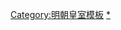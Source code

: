 {{Navbox
|name = 明思宗皇室
|title = [[崇禎帝]]皇室
|titlestyle = background-color:#FFD700;
|bodyclass = hlist
|groupstyle = text-align:center; background-color:#FFD700;
|liststyle = text-align:center;
|state = {{{state<includeonly>|collapsed</includeonly>}}}
|group1 = 父母
|list1 = * 光宗贞皇帝[[明光宗|朱常洛]]
* <sub>追尊孝纯皇太后</sub>[[孝纯皇太后|劉氏]]

|group2 = 兄弟
|list2 = * 明熹宗[[明熹宗|朱由校]]
* <sub>追封简怀王</sub>[[朱由㰒]]
* <sub>追封齐思王</sub>[[朱由楫 (齊王)|朱由楫]]
* <sub>追封怀惠王</sub>[[朱由模 (明懷王)|朱由模]]
* <sub>追封湘怀王</sub>[[朱由栩]]
* <sub>追封慧昭王</sub>[[朱由橏]]

|group3 = 姊妹
|list3 = * [[悼懿公主]]朱氏
* [[懷淑公主|朱徽娟]]
* [[朱徽姮]]
* [[朱徽嫙]]
* [[朱徽㜲]]
* [[寧德公主|朱徽妍]]
* [[遂平公主|朱徽婧]]
* [[朱徽婉]]
* [[乐安公主 (明光宗)|朱徽媞]]
* [[朱徽妱]]
* [[悼溫公主|朱徽姃]]

|group4 = 后妃
|list4 = * [[孝节烈皇后]]周氏
* <sub>追谥</sub>[[田皇貴妃|恭淑端惠靜懷皇贵妃田氏]]
* [[袁貴妃 (明朝)|贵妃袁氏]]
* [[长平公主#生母、年龄|順妃王氏]]
* [[沈妃 (明思宗)|妃沈氏]]
* 妃王氏
* 妃王氏
* 妃劉氏
* 妃方氏
* 妃尤氏
* [[養艷姬|嬪養氏]]
* [[藺婉玉|嬪藺氏]]
* [[褚貞娥|嬪褚氏]]
* 

|group5 = 皇子
|list5 = * <sub>追谥明悼帝</sub>[[朱慈烺]]<sub>嫡，长</sub>
* <sub>追封怀隐王</sub>[[朱慈烜]]<sub>嫡，次</sub>
* <sub>定哀王</sub>[[朱慈炯]]<sub>嫡，三</sub>
* <sub>永悼王</sub>[[朱慈炤 (明思宗子)|朱慈炤]]<sub>四</sub>
* <sub>追封悼灵王</sub>[[朱慈煥]]<sub>五</sub>
* <sub>追封悼怀王</sub>[[朱慈燦 (明悼王)|朱慈燦]]<sub>六</sub>
* <sub>追封</sub>[[悼良王]]<sub>七</sub>

|group6 = 皇女
|list6 = * [[坤儀公主]]<sub>嫡，长</sub>
* [[长平公主]]<sub>次</sub>
* [[昭仁公主]]<sub>三</sub>
* 皇四女<sub>四</sub>
* 皇五女<sub>五</sub>
* 皇六女<sub>六</sub>

|belowstyle = text-align: center; background-color:#FFD700;
|below = * 前朝：[[Template:明熹宗皇室|明熹宗皇室]]
* 后朝：[[Template:明悼帝皇室|明悼帝皇室]] / [[Template:明安宗皇室|明安宗皇室]] / [[Template:清世祖皇室|清世祖皇室]]}}
<noinclude>
[[Category:明朝皇室模板]]
[[Category:明思宗|*]]
</noinclude>